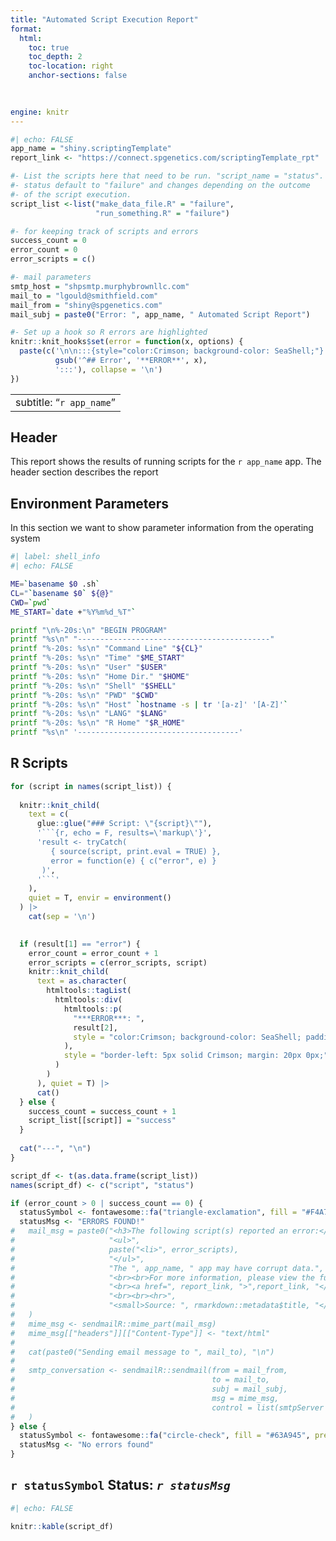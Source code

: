 ```yaml
---
title: "Automated Script Execution Report"
format:
  html:
    toc: true
    toc_depth: 2
    toc-location: right
    anchor-sections: false
  

    
engine: knitr
---
```


```r
#| echo: FALSE
app_name = "shiny.scriptingTemplate"
report_link <- "https://connect.spgenetics.com/scriptingTemplate_rpt"

#- List the scripts here that need to be run. "script_name = "status".
#- status default to "failure" and changes depending on the outcome
#- of the script execution.
script_list <-list("make_data_file.R" = "failure", 
                   "run_something.R" = "failure")

#- for keeping track of scripts and errors
success_count = 0
error_count = 0
error_scripts = c()

#- mail parameters
smtp_host = "shpsmtp.murphybrownllc.com"
mail_to = "lgould@smithfield.com"
mail_from = "shiny@spgenetics.com"
mail_subj = paste0("Error: ", app_name, " Automated Script Report")

#- Set up a hook so R errors are highlighted
knitr::knit_hooks$set(error = function(x, options) { 
  paste(c('\n\n:::{style="color:Crimson; background-color: SeaShell;"}',
          gsub('^## Error', '**ERROR**', x),
          ':::'), collapse = '\n')
})

```

---
subtitle: "`r app_name`"
---

## Header

This report shows the results of running scripts for the `r app_name` app. The header section describes the report

## Environment Parameters

In this section we want to show parameter information from the operating system


```bash
#| label: shell_info
#| echo: FALSE

ME=`basename $0 .sh`
CL="`basename $0` ${@}"
CWD=`pwd`
ME_START=`date +"%Y%m%d_%T"`

printf "\n%-20s:\n" "BEGIN PROGRAM" 
printf "%s\n" "-------------------------------------------"
printf "%-20s: %s\n" "Command Line" "${CL}"
printf "%-20s: %s\n" "Time" "$ME_START"
printf "%-20s: %s\n" "User" "$USER"
printf "%-20s: %s\n" "Home Dir." "$HOME"
printf "%-20s: %s\n" "Shell" "$SHELL"
printf "%-20s: %s\n" "PWD" "$CWD"
printf "%-20s: %s\n" "Host" `hostname -s | tr '[a-z]' '[A-Z]'`
printf "%-20s: %s\n" "LANG" "$LANG"
printf "%-20s: %s\n" "R Home" "$R_HOME"
printf "%s\n" '------------------------------------'
```

## R Scripts

```r

for (script in names(script_list)) {
  
  knitr::knit_child(
    text = c(
      glue::glue("### Script: \"{script}\""),
      '```{r, echo = F, results=\'markup\'}',
      'result <- tryCatch(
         { source(script, print.eval = TRUE) },
         error = function(e) { c("error", e) }
       )',
      '```'
    ), 
    quiet = T, envir = environment()
  ) |>
    cat(sep = '\n')

  
  if (result[1] == "error") {
    error_count = error_count + 1
    error_scripts = c(error_scripts, script)
    knitr::knit_child(
      text = as.character(
        htmltools::tagList(
          htmltools::div(
            htmltools::p(
              "***ERROR***: ", 
              result[2], 
              style = "color:Crimson; background-color: SeaShell; padding-left: 7px;"
            ),
            style = "border-left: 5px solid Crimson; margin: 20px 0px;"
          )
        )
      ), quiet = T) |>
      cat()
  } else {
    success_count = success_count + 1
    script_list[[script]] = "success"
  }
  
  cat("---", "\n")
}

```


```r
script_df <- t(as.data.frame(script_list))
names(script_df) <- c("script", "status")

if (error_count > 0 | success_count == 0) {
  statusSymbol <- fontawesome::fa("triangle-exclamation", fill = "#F4A71C", margin_right = '0.2em')
  statusMsg <- "ERRORS FOUND!"
#   mail_msg = paste0("<h3>The following script(s) reported an error:</h3> ",
#                     "<ul>",
#                     paste("<li>", error_scripts),
#                     "</ul>",
#                     "The ", app_name, " app may have corrupt data.",
#                     "<br><br>For more information, please view the full report at the following link:",
#                     "<br><a href=", report_link, ">",report_link, "</a>",
#                     "<br><br><hr>",
#                     "<small>Source: ", rmarkdown::metadata$title, "</small>"
#   )
#   mime_msg <- sendmailR::mime_part(mail_msg)
#   mime_msg[["headers"]][["Content-Type"]] <- "text/html"
#   
#   cat(paste0("Sending email message to ", mail_to), "\n")
#   
#   smtp_conversation <- sendmailR::sendmail(from = mail_from,
#                                            to = mail_to,
#                                            subj = mail_subj,
#                                            msg = mime_msg,
#                                            control = list(smtpServer = smtp_host, verbose = FALSE)
#   )
} else {
  statusSymbol <- fontawesome::fa("circle-check", fill = "#63A945", prefer_type = "solid", margin_right = '0.2em')
  statusMsg <- "No errors found"
}
```

## `r statusSymbol` Status: _`r statusMsg`_ 

```r
#| echo: FALSE

knitr::kable(script_df)
```

